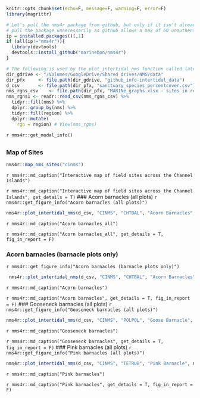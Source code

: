 
```r
knitr::opts_chunk$set(echo=F, message=F, warning=F, error=F)
library(magrittr)

# Let's pull the nms4r package from github, but only if it isn't already installed. We don't want to
# pull the package unnecessarily as github allows a max of 60 unauthenticated requests per hour.
ip = installed.packages()[,1]
if (all(ip!="nms4r")){
  library(devtools)
  devtools::install_github("marinebon/nms4r")
}

# The following is used by the plot_intertidal_nms function called later
dir_gdrive <- "/Volumes/GoogleDrive/Shared drives/NMS/data"
dir_pfx     <- file.path(dir_gdrive, "github_info-intertidal_data")
d_csv       <- file.path(dir_pfx, "sanctuary_species_percentcover.csv")
nms_rgns_csv    <- file.path(dir_pfx, "MARINe_graphs.xlsx - sites in regions.csv")
nms_rgns1 <- readr::read_csv(nms_rgns_csv) %>% 
  tidyr::fill(nms) %>% 
  dplyr::group_by(nms) %>% 
  tidyr::fill(region) %>% 
  dplyr::mutate(
    rgn = region) # View(nms_rgns)
```

`r nms4r::get_modal_info()`

## {.tabset}

### Map of Sites

```r
nms4r::map_nms_sites("cinms")
```
`r nms4r::md_caption("Interactive map of field sites across the Channel Islands")`

`r nms4r::md_caption("Interactive map of field sites across the Channel Islands", get_details = T)`
### Acorn barnacles (all plots)
`r nms4r::get_figure_info("Acorn barnacles (all plots)")`
```r
nms4r::plot_intertidal_nms(d_csv, "CINMS", "CHTBAL", "Acorn Barnacles", nms_rgns1)
```
`r nms4r::md_caption("Acorn barnacles_all")`

`r nms4r::md_caption("Acorn barnacles_all", get_details = T, fig_in_report = F)`

### Acorn barnacles (barnacle plots only)
`r nms4r::get_figure_info("Acorn barnacles (barnacle plots only)")`
```r
 nms4r::plot_intertidal_nms(d_csv, "CINMS", "CHTBAL", "Acorn Barnacles",  nms_rgns1, c("balanus", "chthamalus_balanus"))
```
`r nms4r::md_caption("Acorn barnacles")`

`r nms4r::md_caption("Acorn barnacles", get_details = T, fig_in_report = F)`
### Gooseneck barnacles (all plots)
`r nms4r::get_figure_info("Gooseneck barnacles (all plots)")`
```r
nms4r::plot_intertidal_nms(d_csv, "CINMS", "POLPOL", "Goose Barnacle", nms_rgns1)
```
`r nms4r::md_caption("Gooseneck barnacles")`

`r nms4r::md_caption("Gooseneck barnacles", get_details = T, fig_in_report = F)`
### Pink barnacles (all plots)
`r nms4r::get_figure_info("Pink barnacles (all plots)")`
```r
nms4r::plot_intertidal_nms(d_csv, "CINMS", "TETRUB", "Pink Barnacle", nms_rgns1)
```
`r nms4r::md_caption("Pink barnacles")`

`r nms4r::md_caption("Pink barnacles", get_details = T, fig_in_report = F)`
